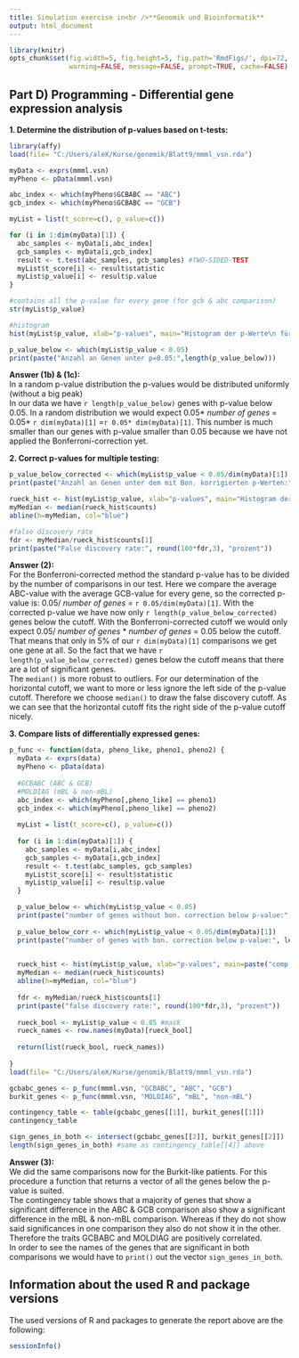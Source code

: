 ---
title: Simulation exercise in<br />**Genomik und Bioinformatik**
output: html_document
---

```{r simulation_options, include=FALSE}
library(knitr)
opts_chunk$set(fig.width=5, fig.height=5, fig.path='RmdFigs/', dpi=72,
               warning=FALSE, message=FALSE, prompt=TRUE, cache=FALSE)
```

Part D) Programming - Differential gene expression analysis
-----------------------------
**1. Determine the distribution of p-values based on t-tests:**

```{r D1, out.width = "70%"}
library(affy)
load(file= "C:/Users/aleX/Kurse/genomik/Blatt9/mmml_vsn.rda")

myData <- exprs(mmml.vsn)
myPheno <- pData(mmml.vsn)

abc_index <- which(myPheno$GCBABC == "ABC")
gcb_index <- which(myPheno$GCBABC == "GCB")

myList = list(t_score=c(), p_value=c())

for (i in 1:dim(myData)[1]) {
  abc_samples <- myData[i,abc_index]
  gcb_samples <- myData[i,gcb_index]
  result <- t.test(abc_samples, gcb_samples) #TWO-SIDED-TEST 
  myList$t_score[i] <- result$statistic
  myList$p_value[i] <- result$p.value
}

#contains all the p-value for every gene (for gcb & abc comparison)
str(myList$p_value) 

#histogram
hist(myList$p_value, xlab="p-values", main="Histogram der p-Werte\n für den ABC & GCB Vergleich")

p_value_below <- which(myList$p_value < 0.05)
print(paste("Anzahl an Genen unter p=0.05:",length(p_value_below)))
```
**Answer (1b) & (1c):**\
In a random p-value distribution the p-values would be distributed uniformly (without a big peak) \
In our data we have `r length(p_value_below)` genes with p-value below 0.05. In a random distribution we would expect 0.05* _number of genes_ = 0.05* `r dim(myData)[1]` =`r 0.05* dim(myData)[1]`. This number is much smaller than our genes with p-value smaller than 0.05 because we have not applied the Bonferroni-correction yet.

**2. Correct p-values for multiple testing:**
```{r D2}
p_value_below_corrected <- which(myList$p_value < 0.05/dim(myData)[1])
print(paste("Anzahl an Genen unter dem mit Bon. korrigierten p-Werten:", length(p_value_below_corrected)))

rueck_hist <- hist(myList$p_value, xlab="p-values", main="Histogram der p-Werte\n für den ABC & GCB Vergleich")
myMedian <- median(rueck_hist$counts)
abline(h=myMedian, col="blue")

#false discovery rate
fdr <- myMedian/rueck_hist$counts[1] 
print(paste("False discovery rate:", round(100*fdr,3), "prozent"))
```
**Answer (2):**\
For the Bonferroni-corrected method the standard p-value has to be divided by the number of comparisons in our test. Here we compare the average ABC-value with the average GCB-value for every gene, so the corrected p-value is: 0.05/ _number of genes_ = `r 0.05/dim(myData)[1]`. With the corrected p-value we have now only `r length(p_value_below_corrected)` genes below the cutoff. With the Bonferroni-corrected cutoff we would only expect 0.05/ _number of genes_ * _number of genes_ = 0.05 below the cutoff. That means that only in 5% of our `r dim(myData)[1]` comparisons we get one gene at all. So the fact that we have `r length(p_value_below_corrected)` genes below the cutoff means that there are a lot of significant genes. \
The `median()` is more robust to outliers. For our determination of the horizontal cutoff, we want to more or less ignore the left side of the p-value cutoff. Therefore we choose `median()` to draw the false discovery cutoff. As we can see that the horizontal cutoff fits the right side of the p-value cutoff nicely.  

**3. Compare lists of differentially expressed genes:**
```{r D3, out.width = "70%"}
p_func <- function(data, pheno_like, pheno1, pheno2) {
  myData <- exprs(data)
  myPheno <- pData(data)
  
  #GCBABC (ABC & GCB)
  #MOLDIAG (mBL & non-mBL)
  abc_index <- which(myPheno[,pheno_like] == pheno1) 
  gcb_index <- which(myPheno[,pheno_like] == pheno2)
  
  myList = list(t_score=c(), p_value=c())
  
  for (i in 1:dim(myData)[1]) {
    abc_samples <- myData[i,abc_index]
    gcb_samples <- myData[i,gcb_index]
    result <- t.test(abc_samples, gcb_samples)
    myList$t_score[i] <- result$statistic
    myList$p_value[i] <- result$p.value
  }

  p_value_below <- which(myList$p_value < 0.05)
  print(paste("number of genes without bon. correction below p-value:", length(p_value_below)))
  
  p_value_below_corr <- which(myList$p_value < 0.05/dim(myData)[1])
  print(paste("number of genes with bon. correction below p-value:", length(p_value_below_corr)))
  

  rueck_hist <- hist(myList$p_value, xlab="p-values", main=paste("comp. between", pheno1, "und", pheno2, "\nin", pheno_like, "trait"))
  myMedian <- median(rueck_hist$counts)
  abline(h=myMedian, col="blue")
  
  fdr <- myMedian/rueck_hist$counts[1]
  print(paste("false discovery rate:", round(100*fdr,3), "prozent"))
  
  rueck_bool <- myList$p_value < 0.05 #mask
  rueck_names <- row.names(myData)[rueck_bool] 
  
  return(list(rueck_bool, rueck_names))
  
}
load(file= "C:/Users/aleX/Kurse/genomik/Blatt9/mmml_vsn.rda")

gcbabc_genes <- p_func(mmml.vsn, "GCBABC", "ABC", "GCB")
burkit_genes <- p_func(mmml.vsn, "MOLDIAG", "mBL", "non-mBL")

contingency_table <- table(gcbabc_genes[[1]], burkit_genes[[1]])
contingency_table

sign_genes_in_both <- intersect(gcbabc_genes[[2]], burkit_genes[[2]])
length(sign_genes_in_both) #same as contingency_table[[4]] above
```

**Answer (3):**\
We did the same comparisons now for the Burkit-like patients. For this procedure a function that returns a vector of all the genes below the p-value is suited. \
The contingency table shows that a majority of genes that show a significant difference in the ABC & GCB comparison also show a significant difference in the mBL & non-mBL comparison. Whereas if they do not show said significances in one comparison they also do not show it in the other. Therefore the traits GCBABC and MOLDIAG are positively correlated. \
In order to see the names of the genes that are significant in both comparisons we would have to `print()` out the vector `sign_genes_in_both`.

Information about the used R and package versions
-------------------------------------------------

The used versions of R and packages to generate the report above are
the following:

```{r sessionInfo}
sessionInfo()
```


